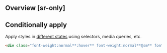 ## Overview [sr-only]
<Overview/>

## Conditionally apply
Apply styles in [different states](/docs/states-and-queries) using selectors, media queries, etc.
```html
<div class="font-weight:normal**:hover** font-weight:normal**@sm** font-weight:normal**@dark** font-weight:normal**@print**">…</div>
```

